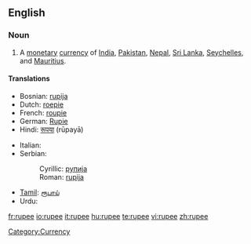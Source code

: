==English==
===Noun===
{{wikipedia}}
{{en-noun}}

#A [[monetary]] [[currency]] of [[India]], [[Pakistan]], [[Nepal]], [[Sri Lanka]], [[Seychelles]], and [[Mauritius]].

====Translations====
{{top}}
*Bosnian: [[rupija#Bosnian|rupija]] {{f}}
*Dutch: [[roepie]] {{m}}
*French: [[roupie]] {{f}}
*German: [[Rupie]] {{f}}
*Hindi: [[रूपया]] (rūpayā)
{{mid}}
*Italian: {{t|it|rupia|f}}
*Serbian:
*:Cyrillic: [[рупија#Serbian|рупија]] {{f}}
*:Roman: [[rupija#Serbian|rupija]] {{f}}
*[[Tamil]]: [[ரூபாய்]]
*Urdu: {{URchar|[[روپیہ]]}}

[[Category:Currency]]

[[fr:rupee]]
[[io:rupee]]
[[it:rupee]]
[[hu:rupee]]
[[te:rupee]]
[[vi:rupee]]
[[zh:rupee]]